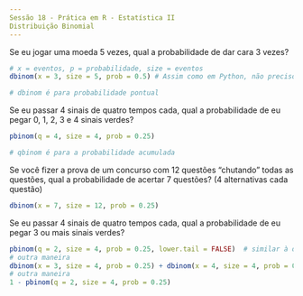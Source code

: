 ```yaml
---
Sessão 18 - Prática em R - Estatística II
Distribuição Binomial
---
```


Se eu jogar uma moeda 5 vezes, qual a probabilidade de dar cara 3 vezes?
```r
# x = eventos, p = probabilidade, size = eventos
dbinom(x = 3, size = 5, prob = 0.5) # Assim como em Python, não preciso escrever os parâmetros, é só colocar na ordem certa -> dbinom(3, 5, 0.5)

# dbinom é para probabilidade pontual
```

Se eu passar 4 sinais de quatro tempos cada, qual a probabilidade de eu pegar 0, 1, 2, 3 e 4 sinais verdes?
```r
pbinom(q = 4, size = 4, prob = 0.25)

# qbinom é para a probabilidade acumulada
```

Se você fizer a prova de um concurso com 12 questões "chutando" todas as questões, qual a probabilidade de acertar 7 questões? (4 alternativas cada questão)
```r
dbinom(x = 7, size = 12, prob = 0.25)
```

Se eu passar 4 sinais de quatro tempos cada, qual a probabilidade de eu pegar 3 ou mais sinais verdes?
```r
pbinom(q = 2, size = 4, prob = 0.25, lower.tail = FALSE)  # similar à distribuição normal
# outra maneira
dbinom(x = 3, size = 4, prob = 0.25) + dbinom(x = 4, size = 4, prob = 0.25)
# outra maneira
1 - pbinom(q = 2, size = 4, prob = 0.25)
```

